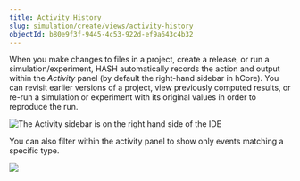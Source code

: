 ```yaml
---
title: Activity History
slug: simulation/create/views/activity-history
objectId: b80e9f3f-9445-4c53-922d-ef9a643c4b32
---
```


When you make changes to files in a project, create a release, or run a simulation/experiment, HASH automatically records the action and output within the _Activity_ panel \(by default the right-hand sidebar in hCore\). You can revisit earlier versions of a project, view previously computed results, or re-run a simulation or experiment with its original values in order to reproduce the run.

![The Activity sidebar is on the right hand side of the IDE](https://cdn-us1.hash.ai/site/docs/image%20%2839%29.png)

You can also filter within the activity panel to show only events matching a specific type.

![](https://cdn-us1.hash.ai/site/docs/image%20%2840%29.png)
